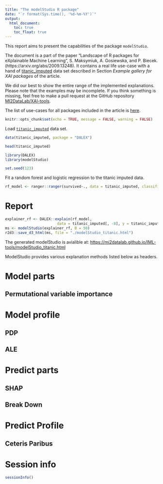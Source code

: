 ```yaml
---
title: "The modelStudio R package"
date: "`r format(Sys.time(), '%d-%m-%Y')`"
output:
  html_document:
    toc: true
    toc_float: true
---
```


  
This report aims to present the capabilities of the package `modelStudio`.

The document is a part of the paper "Landscape of R packages for eXplainable Machine Learning", S. Maksymiuk, A. Gosiewska, and P. Biecek. 
(https://arxiv.org/abs/2009.13248). It contains a real life use-case with a hand of [titanic_imputed](https://modeloriented.github.io/DALEX/reference/titanic.html) data set described in Section *Example gallery for XAI packages* of the article.

We did our best to show the entire range of the implemented explanations. Please note that the examples may be incomplete. If you think something is missing, feel free to make a pull request at the GitHub repository [MI2DataLab/XAI-tools](https://github.com/MI2DataLab/XAI-tools).

The list of use-cases for all packages included in the article is [here](http://xai-tools.drwhy.ai/). 

```r
knitr::opts_chunk$set(echo = TRUE, message = FALSE, warning = FALSE)
```

Load [`titanic_imputed`](https://modeloriented.github.io/DALEX/reference/titanic.html) data set.

```r
data(titanic_imputed, package = "DALEX")

head(titanic_imputed)
```


```r
library(DALEX)
library(modelStudio)

set.seed(123)
```

Fit a random forest and logistic regression to the titanic imputed data.

```r
rf_model <- ranger::ranger(survived~., data = titanic_imputed, classification = TRUE, probability = TRUE)
```

# Report

```r
explainer_rf <- DALEX::explain(rf_model,
                        data = titanic_imputed[, -8], y = titanic_imputed[, 8], verbose = FALSE)
ms <- modelStudio(explainer_rf, B = 50)
r2d3::save_d3_html(ms, file = "./modelStudio_titanic.html")
```

The generated modelStudio is avialible at: [https://mi2datalab.github.io/IML-tools/modelStudio_titanic.html](https://mi2datalab.github.io/IML-tools/modelStudio_titanic.html) 

ModelStudio provides various explanation methods listed below as headers.

# Model parts

## Permutational variable importance

# Model profile

## PDP

## ALE

# Predict parts

## SHAP

## Break Down

# Predict Profile

## Ceteris Paribus




# Session info

```r
sessionInfo()
```





